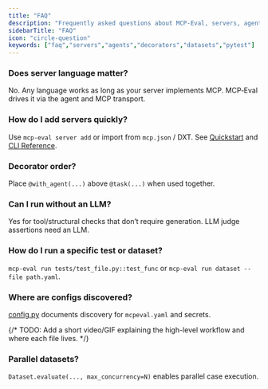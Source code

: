 ```yaml
---
title: "FAQ"
description: "Frequently asked questions about MCP‑Eval, servers, agents, and configuration."
sidebarTitle: "FAQ"
icon: "circle-question"
keywords: ["faq","servers","agents","decorators","datasets","pytest"]
---
```


### Does server language matter?

No. Any language works as long as your server implements MCP. MCP‑Eval drives it via the agent and MCP transport.

### How do I add servers quickly?

Use `mcp-eval server add` or import from `mcp.json` / DXT. See [Quickstart](./quickstart) and [CLI Reference](./cli-reference).

### Decorator order?

Place `@with_agent(...)` above `@task(...)` when used together.

### Can I run without an LLM?

Yes for tool/structural checks that don’t require generation. LLM judge assertions need an LLM.

### How do I run a specific test or dataset?

`mcp-eval run tests/test_file.py::test_func` or `mcp-eval run dataset --file path.yaml`.

### Where are configs discovered?

[config.py](https://github.com/lastmile-ai/mcp-eval/blob/main/src/mcp_eval/config.py) documents discovery for `mcpeval.yaml` and secrets.

{/* TODO: Add a short video/GIF explaining the high-level workflow and where each file lives. */}

### Parallel datasets?

`Dataset.evaluate(..., max_concurrency=N)` enables parallel case execution.



